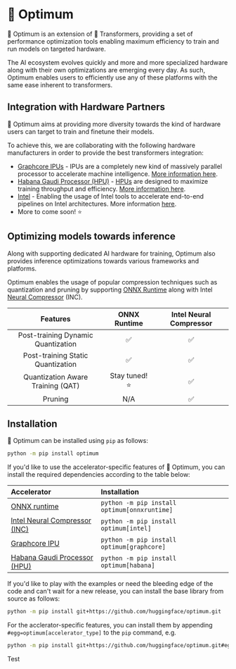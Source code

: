 <!--Copyright 2022 The HuggingFace Team. All rights reserved.

Licensed under the Apache License, Version 2.0 (the "License"); you may not use this file except in compliance with
the License. You may obtain a copy of the License at

http://www.apache.org/licenses/LICENSE-2.0

Unless required by applicable law or agreed to in writing, software distributed under the License is distributed on
an "AS IS" BASIS, WITHOUT WARRANTIES OR CONDITIONS OF ANY KIND, either express or implied. See the License for the
specific language governing permissions and limitations under the License.
-->

# 🤗 Optimum

🤗 Optimum is an extension of 🤗 Transformers, providing a set of performance optimization tools enabling maximum efficiency to train and run models on targeted hardware.

The AI ecosystem evolves quickly and more and more specialized hardware along with their own optimizations are emerging every day.
As such, Optimum enables users to efficiently use any of these platforms with the same ease inherent to transformers.


## Integration with Hardware Partners

🤗 Optimum aims at providing more diversity towards the kind of hardware users can target to train and finetune their models.

To achieve this, we are collaborating with the following hardware manufacturers in order to provide the best transformers integration:
- [Graphcore IPUs](https://github.com/huggingface/optimum-graphcore) - IPUs are a completely new kind of massively parallel processor to accelerate machine intelligence. [More information here](https://www.graphcore.ai/products/ipu).
- [Habana Gaudi Processor (HPU)](https://github.com/huggingface/optimum-habana) - [HPUs](https://docs.habana.ai/en/latest/Gaudi_Overview/Gaudi_Architecture.html) are designed to maximize training throughput and efficiency. [More information here](https://habana.ai/training/).
- [Intel](https://github.com/huggingface/optimum-intel) - Enabling the usage of Intel tools to accelerate end-to-end pipelines on Intel architectures. More information [here](https://www.intel.com/content/www/us/en/developer/tools/oneapi/neural-compressor.html).
- More to come soon! ⭐

## Optimizing models towards inference

Along with supporting dedicated AI hardware for training, Optimum also provides inference optimizations towards various frameworks and
platforms.

Optimum enables the usage of popular compression techniques such as quantization and pruning by supporting [ONNX Runtime](https://onnxruntime.ai/docs/) along with Intel [Neural Compressor](https://www.intel.com/content/www/us/en/developer/tools/oneapi/neural-compressor.html) (INC).

|              Features              | ONNX Runtime  | Intel Neural Compressor |
|:----------------------------------:|:-------------:|:-----------------------:|
| Post-training Dynamic Quantization |       ✅       |            ✅           |
| Post-training Static Quantization  |       ✅       |            ✅           |
| Quantization Aware Training (QAT)  | Stay tuned! ⭐ |            ✅           |
|              Pruning               |      N/A       |            ✅           |


## Installation

🤗 Optimum can be installed using `pip` as follows:

```bash
python -m pip install optimum
```

If you'd like to use the accelerator-specific features of 🤗 Optimum, you can install the required dependencies according to the table below:

| Accelerator                                                                                                            | Installation                                 |
|:-----------------------------------------------------------------------------------------------------------------------|:---------------------------------------------|
| [ONNX runtime](https://onnxruntime.ai/docs/)                                                                           | `python -m pip install optimum[onnxruntime]` |
| [Intel Neural Compressor (INC)](https://www.intel.com/content/www/us/en/developer/tools/oneapi/neural-compressor.html) | `python -m pip install optimum[intel]`       |
| [Graphcore IPU](https://www.graphcore.ai/products/ipu)                                                                 | `python -m pip install optimum[graphcore]`   |
| [Habana Gaudi Processor (HPU)](https://habana.ai/training/)                                                            | `python -m pip install optimum[habana]`      |


If you'd like to play with the examples or need the bleeding edge of the code and can't wait for a new release, you can install the base library from source as follows:

```bash
python -m pip install git+https://github.com/huggingface/optimum.git
```

For the acclerator-specific features, you can install them by appending `#egg=optimum[accelerator_type]` to the `pip` command, e.g.

```bash
python -m pip install git+https://github.com/huggingface/optimum.git#egg=optimum[onnxruntime]
```

Test
